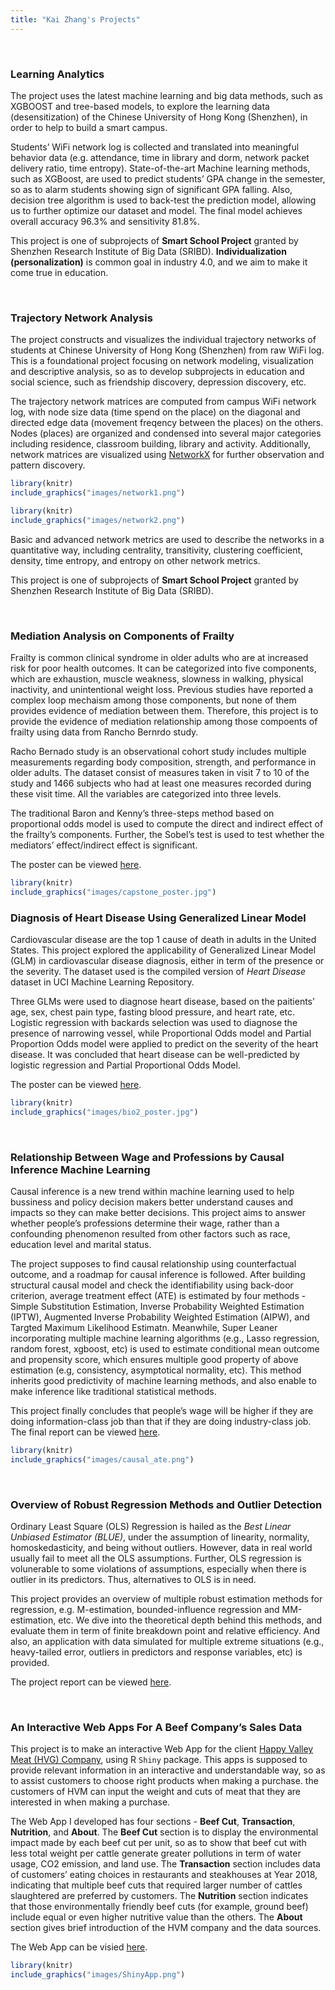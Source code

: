 ---
title: "Kai Zhang's Projects"
---

<br>

### Learning Analytics

The project uses the latest machine learning and big data methods, such as XGBOOST and tree-based models, to explore the learning data (desensitization) of the Chinese University of Hong Kong (Shenzhen), in order to help to build a smart campus.

Students' WiFi network log is collected and translated into meaningful behavior data (e.g. attendance, time in library and dorm, network packet delivery ratio, time entropy). State-of-the-art Machine learning methods, such as XGBoost, are used to predict students' GPA change in the semester, so as to alarm students showing sign of significant GPA falling. Also, decision tree algorithm is used to back-test the prediction model, allowing us to further optimize our dataset and model. The final model achieves overall accuracy 96.3% and sensitivity 81.8%.

This project is one of subprojects of __Smart School Project__ granted by Shenzhen Research Institute of Big Data (SRIBD). __Individualization (personalization)__ is common goal in industry 4.0, and we aim to make it come true in education.

<br>

### Trajectory Network Analysis

The project constructs and visualizes the individual trajectory networks of students at Chinese University of Hong Kong (Shenzhen) from raw WiFi log. This is a foundational project focusing on network modeling, visualization and descriptive analysis, so as to develop subprojects in education and social science, such as friendship discovery, depression discovery, etc.

The trajectory network matrices are computed from campus WiFi network log, with node size data (time spend on the place) on the diagonal and directed edge data (movement freqency between the places) on the others. Nodes (places) are organized and condensed into several major categories including residence, classroom building, library and activity. Additionally, network matrices are visualized using [NetworkX](https://networkx.github.io/) for further observation and pattern discovery.

```{r,out.width= "75%", fig.cap='Trajectory Network of A Sample Student (GPA = 4.00)', fig.align="center", echo=FALSE}
library(knitr)
include_graphics("images/network1.png")
```

```{r,out.width= "75%", fig.cap='Trajectory Network of A Sample Student (GPA = 1.58)', fig.align="center", echo=FALSE}
library(knitr)
include_graphics("images/network2.png")
```

Basic and advanced network metrics are used to describe the networks in a quantitative way, including centrality, transitivity, clustering coefficient, density, time entropy, and entropy on other network metrics.

This project is one of subprojects of __Smart School Project__ granted by Shenzhen Research Institute of Big Data (SRIBD).

<br>

### Mediation Analysis on Components of Frailty

Frailty is common clinical syndrome in older adults who are at increased risk for poor health outcomes. It can be categorized into five components, which are exhaustion, muscle weakness, slowness in walking, physical inactivity, and unintentional weight loss. Previous studies have reported a complex loop mechaism among those components, but none of them provides evidence of mediation between them. Therefore, this project is to provide the evidence of mediation relationship among those compoents of frailty using data from Rancho Bernrdo study.

Racho Bernado study is an observational cohort study includes multiple measurements regarding body composition, strength, and performance in older adults. The dataset consist of measures taken in visit 7 to 10 of the study and 1466 subjects who had at least one measures recorded during these visit time. All the variables are categorized into three levels.

The traditional Baron and Kenny's three-steps method based on proportional odds model is used to compute the direct and indirect effect of the frailty's components. Further, the Sobel's test is used to test whether the mediators' effect/indirect effect is significant.

The poster can be viewed [here](files/capstone_poster.pdf).

```{r,out.width= "100%", fig.cap='Poster of Mediation Relationship between Components of Frailty', fig.align="center", echo=FALSE}
library(knitr)
include_graphics("images/capstone_poster.jpg")
```

### Diagnosis of Heart Disease Using Generalized Linear Model

Cardiovascular disease are the top 1 cause of death in adults in the United States. This project explored the applicability of Generalized Linear Model (GLM) in cardiovascular disease diagnosis, either in term of the presence or the severity. The dataset used is the compiled version of _Heart Disease_ dataset in UCI Machine Learning Repository.

Three GLMs were used to diagnose heart disease, based on the paitients' age, sex, chest pain type, fasting blood pressure, and heart rate, etc. Logistic regression with backards selection was used to diagnose the presence of narrowing vessel, while Proportional Odds model and Partial Proportion Odds model were applied to predict on the severity of the heart disease. It was concluded that heart disease can be well-predicted by logistic regression and Partial Proportional Odds Model.

The poster can be viewed [here](files/Biostats_Final_Poster.pdf).

```{r,out.width= "100%", fig.cap='Poster of Heart Disease Diagnosis By GLM', fig.align="center", echo=FALSE}
library(knitr)
include_graphics("images/bio2_poster.jpg")
```

<br>

### Relationship Between Wage and Professions by Causal Inference Machine Learning

Causal inference is a new trend within machine learning used to help bussiness and policy decision makers better understand causes and impacts so they can make better decisions. This project aims to answer whether people's professions determine their wage, rather than a confounding phenomenon resulted from other factors such as race, education level and marital status.

The project supposes to find causal relationship using counterfactual outcome, and a roadmap for causal inference is followed. After building structural causal model and check the identifiability using back-door criterion, average treatment effect (ATE) is estimated by four methods - Simple Substitution Estimation, Inverse Probability Weighted Estimation (IPTW), Augmented Inverse Probability Weighted Estimation (AIPW), and Targted Maximum Likelihood Estimatn. Meanwhile, Super Leaner incorporating multiple machine learning algorithms (e.g., Lasso regression, random forest, xgboost, etc) is used to estimate conditional mean outcome and propensity score, which ensures multiple good property of above estimation (e.g, consistency, asymptotical normality, etc). This method inherits good predictivity of machine learning methods, and also enable to make inference like traditional statistical methods. 

This project finally concludes that people's wage will be higher if they are doing information-class job than that if they are doing industry-class job. The final report can be viewed [here](files/causal_final_report.html).

```{r,out.width= "100%",fig.align="center", echo=FALSE}
library(knitr)
include_graphics("images/causal_ate.png")
```

<br>

### Overview of Robust Regression Methods and Outlier Detection

Ordinary Least Square (OLS) Regression is hailed as the _Best Linear Unbiased Estimator (BLUE)_, under the assumption of linearity, normality, homoskedasticity, and being without outliers. However, data in real world usually fail to meet all the OLS assumptions. Further, OLS regression is volunerable to some violations of assumptions, especially when there is outlier in its predictors. Thus, alternatives to OLS is in need.

This project provides an overview of multiple robust estimation methods for regression, e.g. M-estimation, bounded-influence regression and MM-estimation, etc. We dive into the theoretical depth behind this methods, and evaluate them in term of finite breakdown point and relative efficiency. And also, an application with data simulated for multiple extreme situations (e.g., heavy-tailed error, outliers in predictors and response variables, etc) is provided.

The project report can be viewed [here](files/Robust_Regression.pdf).

<br>

### An Interactive Web Apps For A Beef Company's Sales Data

This project is to make an interactive Web App for the client [Happy Valley Meat (HVG) Company](https://shop.happyvalleymeat.com/?fbclid=IwAR05ImjSw7cvdcuDSgnD_b_Ku5nxVAIyJ1HZuOtF2oO_CrGgORNQl4s4LtQ), using R `Shiny` package. This apps is supposed to provide relevant information in an interactive and understandable way, so as to assist customers to choose right products when making a purchase. the customers of HVM can input the weight and cuts of meat that they are interested in when making a purchase.

The Web App I developed has four sections - __Beef Cut__, __Transaction__, __Nutrition__, and __About__. The __Beef Cut__ section is to display the environmental impact made by each beef cut per unit, so as to show that beef cut with less total weight per cattle generate greater pollutions in term of water usage, CO2 emission, and land use. The __Transaction__ section includes data of customers’ eating choices in restaurants and steakhouses at Year 2018, indicating that multiple beef cuts that required larger number of cattles slaughtered are preferred by customers. The __Nutrition__ section indicates that those environmentally friendly beef cuts (for example, ground beef) include equal or even higher nutritive value than the others. The __About__ section gives brief introduction of the HVM company and the data sources.

The Web App can be visied [here](https://kaizhangcornell.shinyapps.io/data_science_mid_project/).

```{r,out.width= "100%", fig.cap='A Screenshot of the Web App', fig.align="center", echo=FALSE}
library(knitr)
include_graphics("images/ShinyApp.png")
```